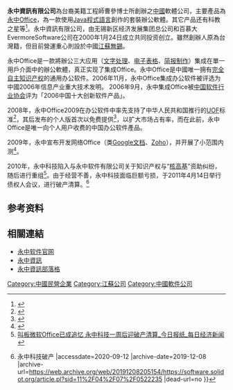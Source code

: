 {{expand|time=2016-01-02T12:44:54+00:00}}
{{refimprove|time=2016-01-02T12:44:54+00:00}}
{{NoteTA
|G1=IT
|T=zh-hant:永中資訊; zh-hans:永中科技;
|1=zh-hant:永中資訊; zh-hans:永中科技;
}}
{{公司}}
'''永中資訊有限公司'''為台裔美籍工程師曹參博士所創辦之[[中國|中國]]軟體公司，主要產品為[[永中Office|永中Office]]，為一款使用[[Java_(程式語言)|Java程式語言]]創作的套裝辦公軟體。其它产品还有科教之星等<ref>{{Cite web |url=http://tech.sina.com.cn/it/2009-05-13/15363089088.shtml |title=永中新品科教之星公测 |accessdate=2009-05-14 |archive-date=2016-03-04 |archive-url=https://web.archive.org/web/20160304195556/http://tech.sina.com.cn/it/2009-05-13/15363089088.shtml |dead-url=no }}</ref>。永中資訊有限公司，由无锡新区经济发展集团总公司和百慕大EvermoreSoftware公司在2000年1月24日成立共同投资创立。雖然創辦人原為台灣籍，但目前營運重心則設於中國[[江蘇|江蘇]][[無錫|無錫]]。

永中Office是一款將辦公三大应用（[[文字处理|文字处理]]、[[电子表格|电子表格]]、[[简报制作|简报制作]]）集成在單一用戶介面中的辦公軟體，真正实现了集成Office。永中Office是中國唯一拥有[[完全自主知识产权|完全自主知识产权]]的通用办公软件。2006年11月，永中Office集成办公软件被评选为中國2006年信息产业重大技术发明。 2006年9月，永中集成Office被[[中国软件行业协会|中国软件行业协会]]评为「2006中国十大创新软件产品」。

2008年，永中Office2009在办公软件中率先支持了中华人民共和国推行的[[UOF|UOF]]标准<ref>{{Cite web |url=http://it.sohu.com/20080718/n258237716.shtml |title=永中Office 2009上市 支持UOF国际标准 |accessdate=2009-05-14 |archive-date=2014-12-14 |archive-url=https://web.archive.org/web/20141214154123/http://it.sohu.com/20080718/n258237716.shtml |dead-url=no }}</ref>，其后发布的个人版首次以免费提供<ref>{{Cite web |url=http://www.china.com.cn/tech/txt/2008-10/13/content_16602743.htm |title=正版也免费 永中集成OFFICE 2009个人版上线 |accessdate=2009-05-14 |archive-date=2014-12-14 |archive-url=https://web.archive.org/web/20141214151206/http://www.china.com.cn/tech/txt/2008-10/13/content_16602743.htm |dead-url=no }}</ref>，以扩大市场占有率，而在此前，永中Office是唯一向个人用户收费的中国办公软件產品。

2009年，永中宣布开发网络Office（类[[Google文档|Google文档]]、[[Zoho|Zoho]]），并开展了小范围内测<ref>{{Cite web |url=http://it.sohu.com/20090210/n262156686.shtml |title=永中推出国内首款网络Office |accessdate=2009-05-14 |archive-date=2016-03-05 |archive-url=https://web.archive.org/web/20160305074140/http://it.sohu.com/20090210/n262156686.shtml |dead-url=no }}</ref>。

2010年，永中科技陷入与永中软件有限公司关于知识产权与“[[核高基|核高基]]”资助纠纷，随后进行重组<ref>[http://www.nbd.com.cn/newshtml/20110407/20110407014229910.html 叫板微软Office已成追忆 永中科技一周后迎破产清算_今日报纸_每日经济新闻] {{webarchive|url=https://web.archive.org/web/20110408085258/http://www.nbd.com.cn/newshtml/20110407/20110407014229910.html |date=2011-04-08 }}</ref>。由于经营不善，永中科技面临巨额亏损，于2011年4月14日举行债权人会议，进行破产清算。<ref>{{Cite web |url=http://software.solidot.org/article.pl?sid=11%2F04%2F07%2F0522235 |title=Solidot {{!}} 永中科技破产 |accessdate=2020-09-12 |archive-date=2019-12-08 |archive-url=https://web.archive.org/web/20191208205154/https://software.solidot.org/article.pl?sid=11%2F04%2F07%2F0522235 |dead-url=no }}</ref>

==参考资料==
<references/>

==相關連結==
*[http://www.yozosoft.com/indexch.jsp 永中软件官网] {{Wayback|url=http://www.yozosoft.com/indexch.jsp |date=20100612163924 }}{{zh-cn}}
*[http://www.yozooffice.com/tw/ 永中資訊] {{Wayback|url=http://www.yozooffice.com/tw/ |date=20110712094136 }}{{zh-tw}}
*[https://web.archive.org/web/20080511175354/http://tw.myblog.yahoo.com/eioffice_com/ 永中資訊部落格]{{zh-tw}}


[[Category:中國民營企業|Category:中國民營企業]]
[[Category:江蘇公司|Category:江蘇公司]]
[[Category:中國軟件公司|Category:中國軟件公司]]